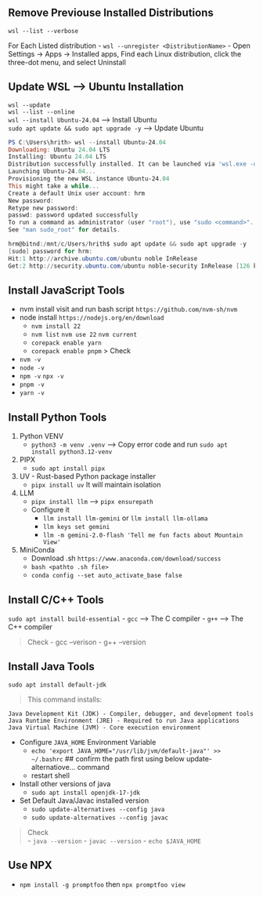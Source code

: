## Remove Previouse Installed Distributions

`wsl --list --verbose`  

For Each Listed distribution
- `wsl --unregister <DistributionName>`
- Open Settings → Apps → Installed apps, Find each Linux distribution, click the three-dot menu, and select Uninstall


## Update WSL --> Ubuntu Installation
`wsl --update`  
`wsl --list --online`  
`wsl --install Ubuntu-24.04`  --> Install Ubuntu  
`sudo apt update && sudo apt upgrade -y` --> Update Ubuntu



```powershell
PS C:\Users\hrith> wsl --install Ubuntu-24.04
Downloading: Ubuntu 24.04 LTS
Installing: Ubuntu 24.04 LTS
Distribution successfully installed. It can be launched via 'wsl.exe -d Ubuntu-24.04'
Launching Ubuntu-24.04...
Provisioning the new WSL instance Ubuntu-24.04
This might take a while...
Create a default Unix user account: hrm
New password:
Retype new password:
passwd: password updated successfully
To run a command as administrator (user "root"), use "sudo <command>".
See "man sudo_root" for details.

hrm@bitnd:/mnt/c/Users/hrith$ sudo apt update && sudo apt upgrade -y
[sudo] password for hrm:
Hit:1 http://archive.ubuntu.com/ubuntu noble InRelease
Get:2 http://security.ubuntu.com/ubuntu noble-security InRelease [126 kB]
```

## Install JavaScript Tools
- nvm install visit and run bash script `https://github.com/nvm-sh/nvm`
- node install `https://nodejs.org/en/download`
    - `nvm install 22` 
    - `nvm list` `nvm use 22` `nvm current`
    - `corepack enable yarn` 
    - `corepack enable pnpm`
> Check
- `nvm -v`
- `node -v`
- `npm -v` `npx -v`
- `pnpm -v`
- `yarn -v`

## Install Python Tools
1) Python VENV
    - `python3 -m venv .venv` --> Copy error code and run `sudo apt install python3.12-venv`

2) PIPX
    - `sudo apt install pipx`

3) UV - Rust-based Python package installer
    - `pipx install uv` It will maintain isolation

4) LLM
    - `pipx install llm` --> `pipx ensurepath`
    - Configure it
        - `llm install llm-gemini` or `llm install llm-ollama`
        - `llm keys set gemini`
        - `llm -m gemini-2.0-flash 'Tell me fun facts about Mountain View'`

5) MiniConda
    - Download .sh `https://www.anaconda.com/download/success`
    - `bash <pathto .sh file>`
    - `conda config --set auto_activate_base false`

## Install C/C++ Tools
`sudo apt install build-essential`
- `gcc` --> The C compiler
- `g++` --> The C++ compiler

> Check
- gcc --verison
- g++ --version

## Install Java Tools
`sudo apt install default-jdk`

>This command installs:
    
    Java Development Kit (JDK) - Compiler, debugger, and development tools
    Java Runtime Environment (JRE) - Required to run Java applications
    Java Virtual Machine (JVM) - Core execution environment

- Configure `JAVA_HOME` Environment Variable
    - `echo 'export JAVA_HOME="/usr/lib/jvm/default-java"' >> ~/.bashrc` ## confirm the path first using below update-alternatiove... command
    - restart shell

- Install other versions of java
    - `sudo apt install openjdk-17-jdk`

- Set Default Java/Javac installed version
    - `sudo update-alternatives --config java`
    - `sudo update-alternatives --config javac`


> Check  
- `java --version`
- `javac --version`
- `echo $JAVA_HOME`

## Use NPX
- `npm install -g promptfoo` then `npx promptfoo view`

